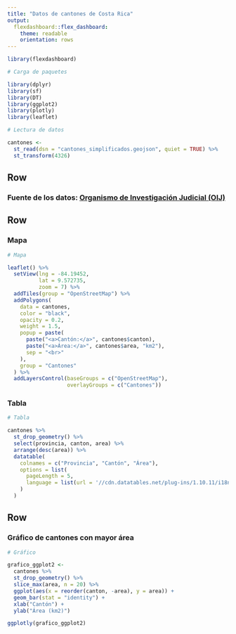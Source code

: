 ```yaml
---
title: "Datos de cantones de Costa Rica"
output: 
  flexdashboard::flex_dashboard:
    theme: readable
    orientation: rows
---
```


```r
library(flexdashboard)
```

```r
# Carga de paquetes

library(dplyr)
library(sf)
library(DT)
library(ggplot2)
library(plotly)
library(leaflet)
```

```r
# Lectura de datos

cantones <-
  st_read(dsn = "cantones_simplificados.geojson", quiet = TRUE) %>%
  st_transform(4326)
```


Row {data-height=10}
-----------------------------------------------------------------------

### **Fuente de los datos: [Organismo de Investigación Judicial (OIJ)](https://sitiooij.poder-judicial.go.cr/index.php/ayuda/servicios-policiales/servicios-a-organizaciones/indice-de-transparencia-del-sector-publico-costarricense/datos-abiertos)**

Row {data-height=590}
-----------------------------------------------------------------------

### Mapa

```r
# Mapa

leaflet() %>%
  setView(lng = -84.19452,
          lat = 9.572735,
          zoom = 7) %>%
  addTiles(group = "OpenStreetMap") %>%
  addPolygons(
    data = cantones,
    color = "black",
    opacity = 0.2,
    weight = 1.5,
    popup = paste(
      paste("<a>Cantón:</a>", cantones$canton),
      paste("<a>Área:</a>", cantones$area, "km2"),
      sep = "<br>"
    ),
    group = "Cantones"
  ) %>%
  addLayersControl(baseGroups = c("OpenStreetMap"),
                   overlayGroups = c("Cantones"))
```

### Tabla

```r
# Tabla

cantones %>%
  st_drop_geometry() %>%
  select(provincia, canton, area) %>%
  arrange(desc(area)) %>%
  datatable(
    colnames = c("Provincia", "Cantón", "Área"),
    options = list(
      pageLength = 5,
      language = list(url = '//cdn.datatables.net/plug-ins/1.10.11/i18n/Spanish.json')
    )
  )
```

Row {data-height=400}
-----------------------------------------------------------------------

### Gráfico de cantones con mayor área

```r
# Gráfico

grafico_ggplot2 <-
  cantones %>%
  st_drop_geometry() %>%
  slice_max(area, n = 20) %>%
  ggplot(aes(x = reorder(canton, -area), y = area)) +
  geom_bar(stat = "identity") +
  xlab("Cantón") +
  ylab("Área (km2)")

ggplotly(grafico_ggplot2)
```

